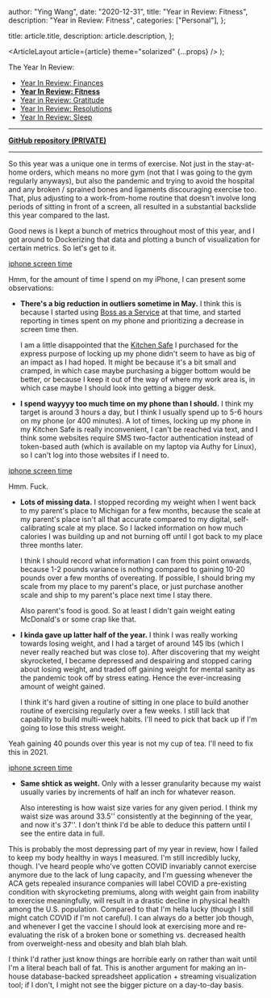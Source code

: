 
  author: "Ying Wang",
  date: "2020-12-31",
  title: "Year in Review: Fitness",
  description: "Year in Review: Fitness",
  categories: ["Personal"],
};

  title: article.title,
  description: article.description,
};

  <ArticleLayout article={article} theme="solarized" {...props} />
);

The Year In Review:

- [Year In Review: Finances](/posts/2020/12/31/old_years_resolutions_finances)
- [**Year In Review: Fitness**](/posts/2020/12/31/old_years_resolutions_fitness)
- [Year in Review:
  Gratitude](/posts/2020/12/31/old_years_resolutions_gratitude)
- [Year In Review:
  Resolutions](/posts/2020/12/31/old_years_resolutions_review)
- [Year In Review:
  Sleep](/posts/2020/12/31/old_years_resolutions_sleep_schedule)

---

[**GitHub repository
(PRIVATE)**](https://github.com/yingw787/fitness-calendar.yingw787.com)

---

So this year was a unique one in terms of exercise. Not just in the stay-at-home
orders, which means no more gym (not that I was going to the gym regularly
anyways), but also the pandemic and trying to avoid the hospital and any broken
/ sprained bones and ligaments discouraging exercise too. That, plus adjusting
to a work-from-home routine that doesn't involve long periods of sitting in
front of a screen, all resulted in a substantial backslide this year compared to
the last.

Good news is I kept a bunch of metrics throughout most of this year, and I got
around to Dockerizing that data and plotting a bunch of visualization for
certain metrics. So let's get to it.

[iphone screen time](/img/posts/2020/12/31/iphone_screen_time.png)

Hmm, for the amount of time I spend on my iPhone, I can present some
observations:

- **There's a big reduction in outliers sometime in May.** I think this is
  because I started using [Boss as a Service](https://bossasaservice.life/) at
  that time, and started reporting in times spent on my phone and prioritizing a
  decrease in screen time then.

  I am a little disappointed that the [Kitchen
  Safe](https://www.thekitchensafe.com/) I purchased for the express purpose of
  locking up my phone didn't seem to have as big of an impact as I had hoped. It
  might be because it's a bit small and cramped, in which case maybe purchasing
  a bigger bottom would be better, or because I keep it out of the way of where
  my work area is, in which case maybe I should look into getting a bigger desk.

- **I spend wayyyy too much time on my phone than I should.** I think my target
  is around 3 hours a day, but I think I usually spend up to 5-6 hours on my
  phone (or 400 minutes). A lot of times, locking up my phone in my Kitchen Safe
  is really inconvenient, I can't be reached via text, and I think some websites
  require SMS two-factor authentication instead of token-based auth (which is
  available on my laptop via Authy for Linux), so I can't log into those
  websites if I need to.

[iphone screen time](/img/posts/2020/12/31/weight_lbs.png)

Hmm. Fuck.

- **Lots of missing data.** I stopped recording my weight when I went back to my
  parent's place to Michigan for a few months, because the scale at my parent's
  place isn't all that accurate compared to my digital, self-calibrating scale
  at my place. So I lacked information on how much calories I was building up
  and not burning off until I got back to my place three months later.

  I think I should record what information I can from this point onwards,
  because 1-2 pounds variance is nothing compared to gaining 10-20 pounds over a
  few months of overeating. If possible, I should bring my scale from my place
  to my parent's place, or just purchase another scale and ship to my parent's
  place next time I stay there.

  Also parent's food is good. So at least I didn't gain weight eating McDonald's
  or some crap like that.

- **I kinda gave up latter half of the year.** I think I was really working
  towards losing weight, and I had a target of around 145 lbs (which I never
  really reached but was close to). After discovering that my weight
  skyrocketed, I became depressed and despairing and stopped caring about losing
  weight, and traded off gaining weight for mental sanity as the pandemic took
  off by stress eating. Hence the ever-increasing amount of weight gained.

  I think it's hard given a routine of sitting in one place to build another
  routine of exercising regularly over a few weeks. I still lack that capability
  to build multi-week habits. I'll need to pick that back up if I'm going to
  lose this stress weight.

Yeah gaining 40 pounds over this year is not my cup of tea. I'll need to fix
this in 2021.

[iphone screen time](/img/posts/2020/12/31/waist_size_inches.png)

- **Same shtick as weight.** Only with a lesser granularity because my waist
  usually varies by increments of half an inch for whatever reason.

  Also interesting is how waist size varies for any given period. I think my
  waist size was around 33.5'' consistently at the beginning of the year, and
  now it's 37''. I don't think I'd be able to deduce this pattern until I see
  the entire data in full.

This is probably the most depressing part of my year in review, how I failed to
keep my body healthy in ways I measured. I'm still incredibly lucky, though.
I've heard people who've gotten COVID invariably cannot exercise anymore due to
the lack of lung capacity, and I'm guessing whenever the ACA gets repealed
insurance companies will label COVID a pre-existing condition with skyrocketing
premiums, along with weight gain from inability to exercise meaningfully, will
result in a drastic decline in physical health among the U.S. population.
Compared to that I'm hella lucky (though I still might catch COVID if I'm not
careful). I can always do a better job though, and whenever I get the vaccine I
should look at exercising more and re-evaluating the risk of a broken bone or
something vs. decreased health from overweight-ness and obesity and blah blah
blah.

I think I'd rather just know things are horrible early on rather than wait until
I'm a literal beach ball of fat. This is another argument for making an in-house
database-backed spreadsheet application + streaming visualization tool; if I
don't, I might not see the bigger picture on a day-to-day basis.
